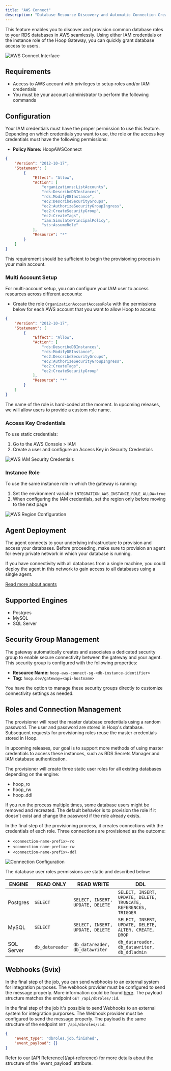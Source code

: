 ```yaml
---
title: "AWS Connect"
description: "Database Resource Discovery and Automatic Connection Creation."
---
```


This feature enables you to discover and provision common database roles to your RDS databases in AWS seamlessly.
Using either IAM credentials or the instance role of the Hoop Gateway, you can quickly grant database access to users.

<Frame>
  <img src="/images/integrations/aws-connect-1.jpg" alt="AWS Connect Interface" />
</Frame>

## Requirements

- Access to AWS account with privileges to setup roles and/or IAM credentials
- You must be your account administrator to perform the following commands

## Configuration

Your IAM credentials must have the proper permission to use this feature.
Depending on which credentials you want to use, the role or the access key credentials must have the following permissions:

- **Policy Name:** HoopAWSConnect

```json
{
    "Version": "2012-10-17",
    "Statement": [
        {
            "Effect": "Allow",
            "Action": [
                "organizations:ListAccounts",
                "rds:DescribeDBInstances",
                "rds:ModifyDBInstance",
                "ec2:DescribeSecurityGroups",
                "ec2:AuthorizeSecurityGroupIngress",
                "ec2:CreateSecurityGroup",
                "ec2:CreateTags",
                "iam:SimulatePrincipalPolicy",
                "sts:AssumeRole"
            ],
            "Resource": "*"
        }
    ]
}
```

This requirement should be sufficient to begin the provisioning process in your main account.

### Multi Account Setup

For multi-account setup, you can configure your IAM user to access resources across different accounts:

- Create the role `OrganizationAccountAccessRole` with the permissions below for each AWS account that you want to allow Hoop to access:

```json
{
    "Version": "2012-10-17",
    "Statement": [
        {
            "Effect": "Allow",
            "Action": [
                "rds:DescribeDBInstances",
                "rds:ModifyDBInstance",
                "ec2:DescribeSecurityGroups",
                "ec2:AuthorizeSecurityGroupIngress",
                "ec2:CreateTags",
                "ec2:CreateSecurityGroup"
            ],
            "Resource": "*"
        }
    ]
}
```

<Note>
    The name of the role is hard-coded at the moment. In upcoming releases, we will allow users to provide a custom role name.
</Note>

### Access Key Credentials

To use static credentials:
1. Go to the AWS Console > IAM
2. Create a user and configure an Access Key in Security Credentials

<Frame>
  <img src="/images/integrations/aws-connect-2.jpg" alt="AWS IAM Security Credentials" />
</Frame>

### Instance Role

To use the same instance role in which the gateway is running:
1. Set the environment variable `INTEGRATION_AWS_INSTANCE_ROLE_ALLOW=true`
2. When configuring the IAM credentials, set the region only before moving to the next page

<Frame>
  <img src="/images/integrations/aws-connect-3.png" alt="AWS Region Configuration" />
</Frame>

## Agent Deployment

The agent connects to your underlying infrastructure to provision and access your databases.
Before proceeding, make sure to provision an agent for every private network in which your database is running.

<Note>
    If you have connectivity with all databases from a single machine, you could deploy the agent in this network
    to gain access to all databases using a single agent.
</Note>

[Read more about agents](../concepts/agent)

## Supported Engines

- Postgres
- MySQL
- SQL Server

## Security Group Management

The gateway automatically creates and associates a dedicated security group to enable secure connectivity between the gateway and your agent.
This security group is configured with the following properties:

- **Resource Name:** `hoop-aws-connect-sg-<db-instance-identifier>`
- **Tag:** `hoop.dev/gateway=<api-hostname>`

You have the option to manage these security groups directly to customize connectivity settings as needed.

## Roles and Connection Management

The provisioner will reset the master database credentials using a random password.
The user and password are stored in Hoop's database. Subsequent requests for provisioning roles reuse the master credentials stored in Hoop.

<Note>
    In upcoming releases, our goal is to support more methods of using master credentials to access
    these instances, such as RDS Secrets Manager and IAM database authentication.
</Note>

The provisioner will create three static user roles for all existing databases depending on the engine:

- hoop_ro
- hoop_rw
- hoop_ddl

If you run the process multiple times, some database users might be removed and recreated.
The default behavior is to provision the role if it doesn't exist and change the password if the role already exists.

In the final step of the provisioning process, it creates connections with the credentials of each role.
Three connections are provisioned as the outcome:

- `<connection-name-prefix>-ro`
- `<connection-name-prefix>-rw`
- `<connection-name-prefix>-ddl`

<Frame>
  <img src="/images/integrations/aws-connect-4.png" alt="Connection Configuration" />
</Frame>

The database user roles permissions are static and described below:

| ENGINE   | READ ONLY | READ WRITE | DDL       |
| -------- | ----------| ---------- | --------- |
| Postgres | `SELECT`    | `SELECT, INSERT, UPDATE, DELETE` | `SELECT, INSERT, UPDATE, DELETE, TRUNCATE, REFERENCES, TRIGGER` |
| MySQL | `SELECT`    | `SELECT, INSERT, UPDATE, DELETE` | `SELECT, INSERT, UPDATE, DELETE, ALTER, CREATE, DROP` |
| SQL Server | `db_datareader`    | `db_datareader, db_datawriter` | `db_datareader, db_datawriter, db_ddladmin` |

## Webhooks (Svix)

In the final step of the job, you can send webhooks to an external system for integration purposes.
The webhook provider must be configured to send the message properly. More information could be found [here](./svix).
The payload structure matches the endpoint `GET /api/dbroles/:id`.

In the final step of the job it's possible to send Webhooks to an external system for integration purporses.
The Webhook provider must be configured to send the message properly. The payload is the same structure of the endpoint `GET /api/dbroles/:id`.

```json
{
    "event_type": "dbroles.job.finished",
    "event_payload": {}
}
```

<Note>
    Refer to our [API Reference](/api-reference) for more details about the structure of the `event_payload` attribute.
</Note>